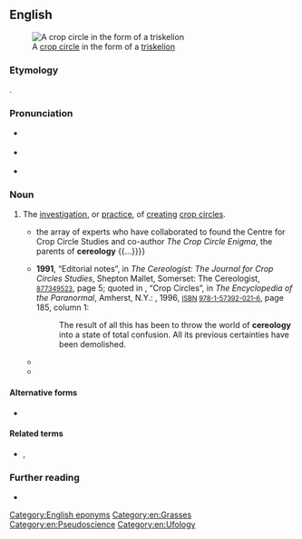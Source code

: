 ==English==
{{was wotd|2017|January|16}}
[[File:CropCircleSwirl.jpg|thumb|A [[crop circle]] in the form of a [[triskelion]]]]

===Etymology===
{{suffix|en|Ceres|gloss1=[[Roman]] [[goddess]] of [[agriculture]]|ology}}.

===Pronunciation===
* {{a|RP}} {{IPA|en|/sɪ.ə.ɹɪˈɒ.lə.dʒi/}}
* {{a|GA}} {{IPA|en|/sɪ.ə.ɹɪˈɑ.lə.dʒi/}}
* {{hyphenation|en|ce|re|o|lo|gy}}

===Noun===
{{en-noun|-}}

# The [[investigation]], or [[practice]], of [[create|creating]] [[crop circle]]s.
#* {{quote-journal|en|magazine={{w|New Scientist}}|month=October–December|location=London|publisher=New Science Publications|year=1990|volume=128|page=61|issn=0262-4079|oclc=925606040|passage={{...}} the array of experts who have collaborated to found the Centre for Crop Circle Studies and co-author ''The Crop Circle Enigma'', the parents of '''cereology''' {{...}}}}
#* '''1991''', “Editorial notes”, in ''The Cereologist: The Journal for Crop Circles Studies'', Shepton Mallet, Somerset: The Cereologist, <small>{{w|OCLC}} [http://www.worldcat.org/oclc/877349523 877349523]</small>, page 5; quoted in {{w|Gordon Stein}}, “Crop Circles”, in ''The Encyclopedia of the Paranormal'', Amherst, N.Y.: {{w|Prometheus Books}}, 1996, <small>[[w:International Standard Book Number|ISBN]] [[Special:BookSources/9781573920216|978-1-57392-021-6]]</small>, page 185, column 1:
#*: The result of all this has been to throw the world of '''cereology''' into a state of total confusion. All its previous certainties have been demolished.
#* {{quote-journal|en|author=Leon Jaroff|authorlink=Leon Jaroff|title=It happens in the best circles|url=http://content.time.com/time/magazine/article/0,9171,157904,00.html|archiveurl=https://web.archive.org/web/20161111173219/http://content.time.com/time/magazine/article/0,9171,157904,00.html|archivedate=11 November 2016|magazine=[[w:Time (magazine)|Time]]|date=23 September 1991|passage=Saucer enthusiasts argued that the cropland patterns marked the landing spots of UFOs bearing visitors from space. Believers in the paranormal claimed the circles radiated mysterious energy forces. The patterns spawned a kind of intellectual cottage industry: no fewer than 35 Britons claim to be experts on the phenomenon. A new scientific discipline, '''cereology''', emerged. It is practiced by members of the Circles Effect Research Unit, a privately funded group headed by Wiltshire-based physicist Terence Meaden.}}
#* {{quote-book|en|author=Colin Andrews|author2=Stephen J. Spignesi|chapter=The Path|title=Crop Circles: Signs of Contact|location=Franklin Lakes, N.J.|publisher=New Page Books|year=2003|page=29, column 1|isbn=978-1-56414-674-8|passage=The world needed to be educated about the mysteries of '''cereology''', and that knowledge base had not been disseminated widely enough for my more "unusual" theories to be accepted, or at least considered, with reason and open-mindedness.}}

====Alternative forms====
* {{l|en|cerealogy}}

====Related terms====
* {{l|en|cereologist}}, {{l|en|cerealogist}}

===Further reading===
* {{pedia|crop circle}}

[[Category:English eponyms]]
[[Category:en:Grasses]]
[[Category:en:Pseudoscience]]
[[Category:en:Ufology]]